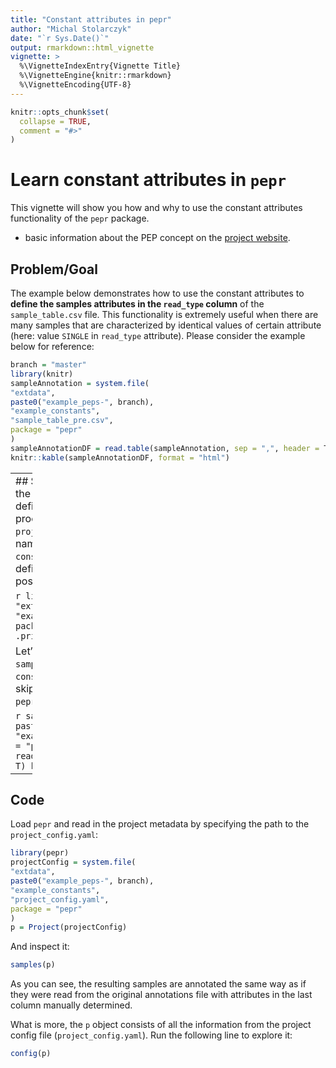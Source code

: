 ```yaml
---
title: "Constant attributes in pepr"
author: "Michal Stolarczyk"
date: "`r Sys.Date()`"
output: rmarkdown::html_vignette
vignette: >
  %\VignetteIndexEntry{Vignette Title}
  %\VignetteEngine{knitr::rmarkdown}
  %\VignetteEncoding{UTF-8}
---
```


```r
knitr::opts_chunk$set(
  collapse = TRUE,
  comment = "#>"
)
```

# Learn constant attributes in `pepr`

This vignette will show you how and why to use the constant attributes functionality of the `pepr` package. 

 - basic information about the PEP concept on the [project website](https://pepkit.github.io/).

## Problem/Goal
The example below demonstrates how to use the constant attributes to **define the samples attributes in the `read_type` column** of the `sample_table.csv` file. This functionality is extremely useful when there are many samples that are characterized by identical values of certain attribute (here: value `SINGLE` in `read_type` attribute). Please consider the example below for reference:

```r
branch = "master"
library(knitr)
sampleAnnotation = system.file(
"extdata",
paste0("example_peps-", branch),
"example_constants",
"sample_table_pre.csv",
package = "pepr"
)
sampleAnnotationDF = read.table(sampleAnnotation, sep = ",", header = T)
knitr::kable(sampleAnnotationDF, format = "html") 
```

----
## Solution
As the name suggests the attributes in the specified attributes (here: `read_type`) can be defined as constant ones. The way how this process is carried out is indicated explicitly in the `project_config.yaml` file (presented below). The name of the column is determined in the `constant_attributes` key-value pair. Note that definition of more than one constant attribute is possible.


```r
library(pepr)
projectConfig = system.file(
"extdata",
paste0("example_peps-", branch),
"example_constants",
"project_config.yaml",
package = "pepr"
)
.printNestedList(yaml::read_yaml(projectConfig))
```


Let's introduce a few modifications to the original `sample_table.csv` file to use the `constant_attributes` section of the config. Simply skip the attributes that are set constant and let the `pepr` do the work for you.

```r
sampleAnnotation = system.file(
  "extdata",
  paste0("example_peps-", branch),
  "example_constants",
  "sample_table.csv",
  package = "pepr"
  )
  sampleAnnotationDF = read.table(sampleAnnotation, sep = ",", header = T)
  kable(sampleAnnotationDF, format = "html") 
```

----
## Code
Load `pepr` and read in the project metadata by specifying the path to the `project_config.yaml`:

```r
library(pepr)
projectConfig = system.file(
"extdata",
paste0("example_peps-", branch),
"example_constants",
"project_config.yaml",
package = "pepr"
)
p = Project(projectConfig)
```

And inspect it:

```r
samples(p)
```

As you can see, the resulting samples are annotated the same way as if they were read from the original annotations file with attributes in the last column manually determined.

What is more, the `p` object consists of all the information from the project config file (`project_config.yaml`). Run the following line to explore it:

```r
config(p)
```

